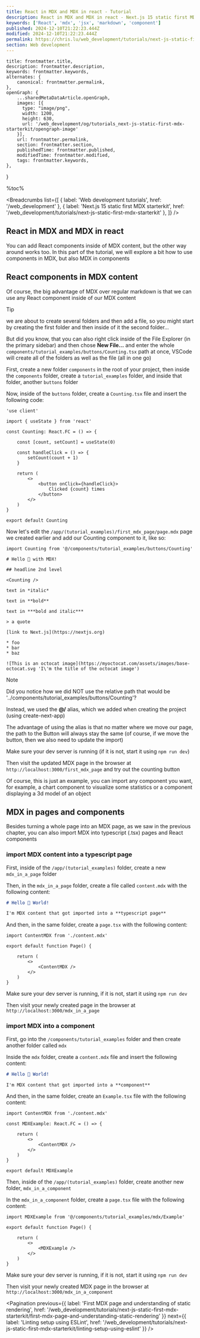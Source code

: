 ```yaml
---
title: React in MDX and MDX in react - Tutorial
description: React in MDX and MDX in react - Next.js 15 static first MDX starterkit | Web development tutorials | www.chris.lu
keywords: ['React', 'mdx', 'jsx', 'markdown', 'component']
published: 2024-12-10T21:22:23.444Z
modified: 2024-12-10T21:22:23.444Z
permalink: https://chris.lu/web_development/tutorials/next-js-static-first-mdx-starterkit/react-in-mdx-and-mdx-in-react
section: Web development
---
```



    title: frontmatter.title,
    description: frontmatter.description,
    keywords: frontmatter.keywords,
    alternates: {
        canonical: frontmatter.permalink,
    },
    openGraph: {
        ...sharedMetaDataArticle.openGraph,
        images: [{
          type: "image/png",
          width: 1200,
          height: 630,
          url: '/web_development/og/tutorials_next-js-static-first-mdx-starterkit/opengraph-image'
        }],
        url: frontmatter.permalink,
        section: frontmatter.section,
        publishedTime: frontmatter.published,
        modifiedTime: frontmatter.modified,
        tags: frontmatter.keywords,
    },
}

%toc%

<article>

<Breadcrumbs list={[
    { label: 'Web development tutorials', href: '/web_development' },
    { label: 'Next.js 15 static first MDX starterkit', href: '/web_development/tutorials/next-js-static-first-mdx-starterkit' },
]} />

# React in MDX and MDX in react

You can add React components inside of MDX content, but the other way around works too. In this part of the tutorial, we will explore a bit how to use components in MDX, but also MDX in components

## React components in MDX content

Of course, the big advantage of MDX over regular markdown is that we can use any React component inside of our MDX content

> [!TIP]  
> we are about to create several folders and then add a file, so you might start by creating the first folder and then inside of it the second folder...
>  
> But did you know, that you can also right click inside of the File Explorer (in the primary sidebar) and then chose **New File...** and enter the whole `components/tutorial_examples/buttons/Counting.tsx` path at once, VSCode will create all of the folders as well as the file (all in one go)

First, create a new folder `components` in the root of your project, then inside the `components` folder, create a `tutorial_examples` folder, and inside that folder, another `buttons` folder

Now, inside of the `buttons` folder, create a `Counting.tsx` file and insert the following code:

```tsx title="/components/tutorial_examples/buttons/Counting.tsx"
'use client'

import { useState } from 'react'

const Counting: React.FC = () => {

    const [count, setCount] = useState(0)

    const handleClick = () => {
        setCount(count + 1)
    }

    return (
        <>
            <button onClick={handleClick}>
                Clicked {count} times
            </button>
        </>
    )
}

export default Counting
```

Now let's edit the `/app/(tutorial_examples)/first_mdx_page/page.mdx` page we created earlier and add our Counting component to it, like so:

```mdx title="/app/(tutorial_examples)/first_mdx_page/page.mdx"
import Counting from '@/components/tutorial_examples/buttons/Counting'

# Hello 👋 with MDX!

## headline 2nd level

<Counting />

text in *italic*

text in **bold**

text in ***bold and italic***

> a quote

[link to Next.js](https://nextjs.org)

* foo
* bar
* baz

![This is an octocat image](https://myoctocat.com/assets/images/base-octocat.svg 'I\'m the title of the octocat image')

```

> [!NOTE]  
> Did you notice how we did NOT use the relative path that would be '../components/tutorial_examples/buttons/Counting'?
>  
> Instead, we used the **@/** alias, which we added when creating the project (using create-next-app)
>  
> The advantage of using the alias is that no matter where we move our page, the path to the Button will always stay the same (of course, if we move the button, then we also need to update the import)

Make sure your dev server is running (if it is not, start it using `npm run dev`)

Then visit the updated MDX page in the browser at `http://localhost:3000/first_mdx_page` and try out the counting button

Of course, this is just an example, you can import any component you want, for example, a chart component to visualize some statistics or a component displaying a 3d model of an object

## MDX in pages and components

Besides turning a whole page into an MDX page, as we saw in the previous chapter, you can also import MDX into typescript (.tsx) pages and React components

### import MDX content into a typescript page

First, inside of the `/app/(tutorial_examples)` folder, create a new `mdx_in_a_page` folder

Then, in the `mdx_in_a_page` folder, create a file called `content.mdx` with the following content:

```md title="/app/(tutorial_examples)/mdx_in_a_page/content.mdx"
# Hello 👋 World!

I'm MDX content that got imported into a **typescript page**

```

And then, in the same folder, create a `page.tsx` with the following content:

```tsx title="/app/(tutorial_examples)/mdx_in_a_page/page.tsx"
import ContentMDX from './content.mdx'

export default function Page() {

    return (
        <>
            <ContentMDX />
        </>
    )
}
```

Make sure your dev server is running, if it is not, start it using `npm run dev`

Then visit your newly created page in the browser at `http://localhost:3000/mdx_in_a_page`

### import MDX into a component

First, go into the `/components/tutorial_examples` folder and then create another folder called `mdx`

Inside the `mdx` folder, create a `content.mdx` file and insert the following content:

```md title="/components/tutorial_examples/mdx/content.mdx"
# Hello 👋 World!

I'm MDX content that got imported into a **component**

```

And then, in the same folder, create an `Example.tsx` file with the following content:

```tsx title="/components/tutorial_examples/mdx/Example.tsx"
import ContentMDX from './content.mdx'

const MDXExample: React.FC = () => {

    return (
        <>
            <ContentMDX />
        </>
    )
}

export default MDXExample
```

Then, inside of the `/app/(tutorial_examples)` folder, create another new folder, `mdx_in_a_component`

In the `mdx_in_a_component` folder, create a `page.tsx` file with the following content:

```tsx title="/app/(tutorial_examples)/mdx_in_a_component/page.tsx"
import MDXExample from '@/components/tutorial_examples/mdx/Example'

export default function Page() {

    return (
        <>
            <MDXExample />
        </>
    )
}
```

Make sure your dev server is running, if it is not, start it using `npm run dev`

Then visit your newly created MDX page in the browser at `http://localhost:3000/mdx_in_a_component`

<Pagination
    previous={{ label: 'First MDX page and understanding of static rendering', href: '/web_development/tutorials/next-js-static-first-mdx-starterkit/first-mdx-page-and-understanding-static-rendering' }}
    next={{ label: 'Linting setup using ESLint', href: '/web_development/tutorials/next-js-static-first-mdx-starterkit/linting-setup-using-eslint' }}
/>

</article>
